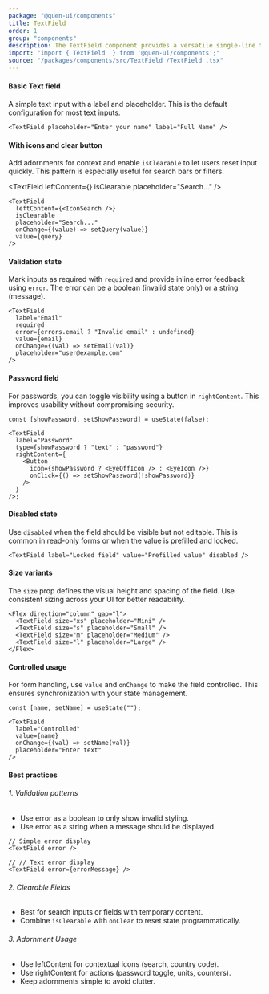 ```yaml
---
package: "@quen-ui/components"
title: TextField
order: 1
group: "components"
description: The TextField component provides a versatile single-line text input with validation states, adornments, and clearable functionality. Features include size variants, accessibility compliance, and flexible content integration. Ideal for forms, search fields, and data entry scenarios.
import: "import { TextField  } from '@quen-ui/components';"
source: "/packages/components/src/TextField /TextField .tsx"
---
```



#### Basic Text field

A simple text input with a label and placeholder. This is the default configuration for most text inputs.

<TextField placeholder="Enter your name" label="Full Name" />

```tsx
<TextField placeholder="Enter your name" label="Full Name" />
```

#### With icons and clear button

Add adornments for context and enable `isClearable` to let users reset input quickly. This pattern is especially useful for search bars or filters.

<TextField leftContent={<IconSearch />} isClearable placeholder="Search..." />

```tsx
<TextField
  leftContent={<IconSearch />}
  isClearable
  placeholder="Search..."
  onChange={(value) => setQuery(value)}
  value={query}
/>
```

#### Validation state

Mark inputs as required with `required` and provide inline error feedback using `error`. The error can be a boolean (invalid state only) or a string (message).

<TextField
  label="Email"
  required
  error="Invalid email"
  placeholder="user@example.com"
/>

```tsx
<TextField
  label="Email"
  required
  error={errors.email ? "Invalid email" : undefined}
  value={email}
  onChange={(val) => setEmail(val)}
  placeholder="user@example.com"
/>
```

#### Password field

For passwords, you can toggle visibility using a button in `rightContent`. This improves usability without compromising security.

<TextFieldPassword />

```tsx
const [showPassword, setShowPassword] = useState(false);

<TextField
  label="Password"
  type={showPassword ? "text" : "password"}
  rightContent={
    <Button
      icon={showPassword ? <EyeOffIcon /> : <EyeIcon />}
      onClick={() => setShowPassword(!showPassword)}
    />
  }
/>;
```

#### Disabled state

Use `disabled` when the field should be visible but not editable. This is common in read-only forms or when the value is prefilled and locked.

<TextField label="Locked field" value="Prefilled value" disabled />

```tsx
<TextField label="Locked field" value="Prefilled value" disabled />
```

#### Size variants

The `size` prop defines the visual height and spacing of the field. Use consistent sizing across your UI for better readability.

<Flex direction="column" gap="l">
  <TextField size="xs" placeholder="Mini" />
  <TextField size="s" placeholder="Small" />
  <TextField size="m" placeholder="Medium" />
  <TextField size="l" placeholder="Large" />
</Flex>

```tsx
<Flex direction="column" gap="l">
  <TextField size="xs" placeholder="Mini" />
  <TextField size="s" placeholder="Small" />
  <TextField size="m" placeholder="Medium" />
  <TextField size="l" placeholder="Large" />
</Flex>
```

#### Controlled usage

For form handling, use `value` and `onChange` to make the field controlled. This ensures synchronization with your state management.

```tsx
const [name, setName] = useState("");

<TextField
  label="Controlled"
  value={name}
  onChange={(val) => setName(val)}
  placeholder="Enter text"
/>
```

#### Best practices

###### 1. Validation patterns

  - Use error as a boolean to only show invalid styling.
  - Use error as a string when a message should be displayed.

```tsx
// Simple error display
<TextField error />

// // Text error display
<TextField error={errorMessage} />
```

###### 2. Clearable Fields

  - Best for search inputs or fields with temporary content.
  - Combine `isClearable` with `onClear` to reset state programmatically.

###### 3. Adornment Usage

  - Use leftContent for contextual icons (search, country code).
  - Use rightContent for actions (password toggle, units, counters).
  - Keep adornments simple to avoid clutter.
